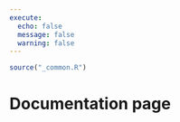 ```yaml
---
execute: 
  echo: false
  message: false
  warning: false
---
```


```r
source("_common.R")
```

# Documentation page